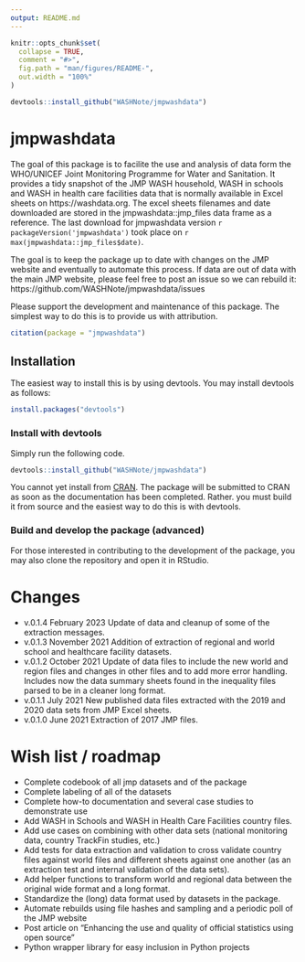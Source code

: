 ```yaml
---
output: README.md
---
```


<!-- README.md is generated from README.Rmd. Please edit that file -->

```r
knitr::opts_chunk$set(
  collapse = TRUE,
  comment = "#>",
  fig.path = "man/figures/README-",
  out.width = "100%"
)

devtools::install_github("WASHNote/jmpwashdata")
```

# jmpwashdata

<!-- badges: start -->
<!-- badges: end -->

The goal of this package is to facilite the use and analysis of data form the WHO/UNICEF Joint Monitoring Programme for Water and Sanitation. It provides a tidy snapshot of the JMP WASH household, WASH in schools and WASH in health care facilities data that is normally available in Excel sheets on https://washdata.org. The excel sheets filenames and date downloaded are stored in the jmpwashdata::jmp_files data frame as a reference. The last download for jmpwashdata version `r packageVersion('jmpwashdata')` took place on `r max(jmpwashdata::jmp_files$date)`.

The goal is to keep the package up to date with changes on the JMP website and eventually to automate this process. If data are out of data with the main JMP website, please feel free to post an issue so we can rebuild it: https://github.com/WASHNote/jmpwashdata/issues

Please support the development and maintenance of this package. The simplest way to do this is to provide us with attribution.
```r
citation(package = "jmpwashdata")
```

## Installation

The easiest way to install this is by using devtools. You may install devtools as follows:
``` r
install.packages("devtools")
```

### Install with devtools

Simply run the following code.
``` r
devtools::install_github("WASHNote/jmpwashdata")
```

You cannot yet install from [CRAN](https://CRAN.R-project.org). The package will be submitted to CRAN as soon as the documentation has been completed. Rather. you must build it from source and the easiest way to do this is with devtools.

### Build and develop the package (advanced)

For those interested in contributing to the development of the package, you may also clone the repository and open it in RStudio. 

# Changes

- v.0.1.4 February 2023 Update of data and cleanup of some of the extraction messages.
- v.0.1.3 November 2021 Addition of extraction of regional and world school and healthcare facility datasets.
- v.0.1.2 October 2021 Update of data files to include the new world and region files and changes in other files and to add more error handling. Includes now the data summary sheets found in the inequality files parsed to be in a cleaner long format.
- v.0.1.1 July 2021 New published data files extracted with the 2019 and 2020 data sets from JMP Excel sheets.
- v.0.1.0 June 2021 Extraction of 2017 JMP files.

# Wish list / roadmap

- Complete codebook of all jmp datasets and of the package
- Complete labeling of all of the datasets
- Complete how-to documentation and several case studies to demonstrate use
- Add WASH in Schools and WASH in Health Care Facilities country files.
- Add use cases on combining with other data sets (national monitoring data, country TrackFin studies, etc.)
- Add tests for data extraction and validation to cross validate country files against world files and different sheets against one another (as an extraction test and internal validation of the data sets).
- Add helper functions to transform world and regional data between the original wide format and a long format.
- Standardize the (long) data format used by datasets in the package.
- Automate rebuilds using file hashes and sampling and a periodic poll of the JMP website
- Post article on "Enhancing the use and quality of official statistics using open source"
- Python wrapper library for easy inclusion in Python projects
